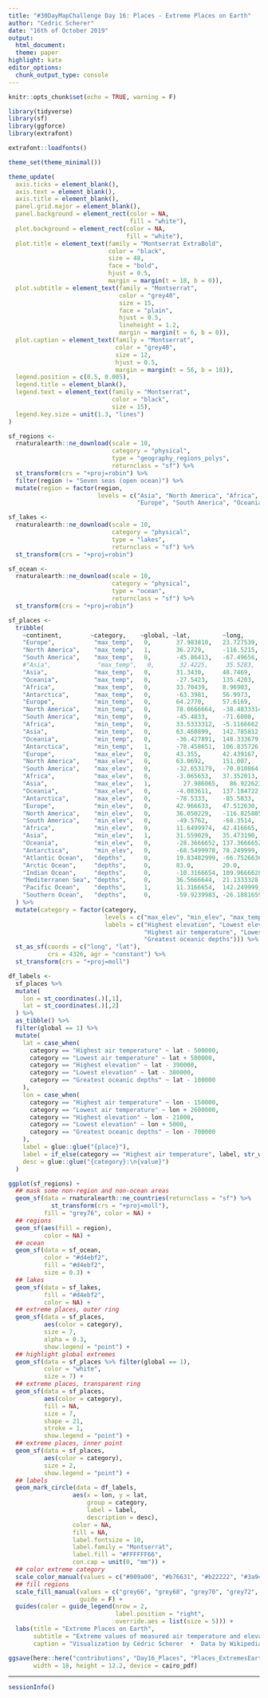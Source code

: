 ```yaml
---
title: "#30DayMapChallenge Day 16: Places - Extreme Places on Earth"
author: "Cedric Scherer"
date: "16th of October 2019"
output:
  html_document:
  theme: paper
highlight: kate
editor_options:
  chunk_output_type: console
---
```

  
```r
knitr::opts_chunk$set(echo = TRUE, warning = F)
```

```r
library(tidyverse)
library(sf)
library(ggforce)
library(extrafont)

extrafont::loadfonts()

theme_set(theme_minimal())

theme_update(
  axis.ticks = element_blank(),
  axis.text = element_blank(),
  axis.title = element_blank(),
  panel.grid.major = element_blank(),
  panel.background = element_rect(color = NA, 
                                  fill = "white"),
  plot.background = element_rect(color = NA, 
                                 fill = "white"),
  plot.title = element_text(family = "Montserrat ExtraBold", 
                            color = "black",
                            size = 48, 
                            face = "bold",
                            hjust = 0.5,
                            margin = margin(t = 18, b = 0)),
  plot.subtitle = element_text(family = "Montserrat", 
                               color = "grey40",
                               size = 15, 
                               face = "plain",
                               hjust = 0.5,
                               lineheight = 1.2,
                               margin = margin(t = 6, b = 0)),
  plot.caption = element_text(family = "Montserrat", 
                              color = "grey40", 
                              size = 12, 
                              hjust = 0.5,
                              margin = margin(t = 56, b = 18)),
  legend.position = c(0.5, 0.005),
  legend.title = element_blank(),
  legend.text = element_text(family = "Montserrat", 
                             color = "black",
                             size = 15),
  legend.key.size = unit(1.3, "lines")
)
```

```r
sf_regions <-
  rnaturalearth::ne_download(scale = 10, 
                             category = "physical", 
                             type = "geography_regions_polys",
                             returnclass = "sf") %>% 
  st_transform(crs = "+proj=robin") %>% 
  filter(region != "Seven seas (open ocean)") %>% 
  mutate(region = factor(region, 
                         levels = c("Asia", "North America", "Africa", "Antarctica", 
                                    "Europe", "South America", "Oceania")))

sf_lakes <-
  rnaturalearth::ne_download(scale = 10, 
                             category = "physical", 
                             type = "lakes",
                             returnclass = "sf") %>% 
  st_transform(crs = "+proj=robin")

sf_ocean <-
  rnaturalearth::ne_download(scale = 10, 
                             category = "physical", 
                             type = "ocean",
                             returnclass = "sf") %>% 
  st_transform(crs = "+proj=robin")

sf_places <-
  tribble(
    ~continent,        ~category,    ~global, ~lat,         ~long,        ~place,                                  ~value,                    ~date, 
    "Europe",           "max_temp",   0,       37.983810,   23.727539,    "Athens, Greece",                        "48.0 °C (118.4 °F)",      "10 July 1977",
    "North America",    "max_temp",   1,       36.2729,     -116.5215,    "Furnace Creek, CA, USA",                "56.7 °C (134 °F)",        "10 July 1913",
    "South America",    "max_temp",   0,       -45.86413,   -67.49656,    "Rivadavia, Argentina",                  "48.9 °C (120.0 °F)",      "11 December 1905",
    #"Asia",             "max_temp",   0,       32.4225,     35.5283,      "Tirat Zvi, Israel",                     "54 °C (129 °F)",          "21 June 1942",
    "Asia",             "max_temp",   0,       31.3430,     48.7469,      "Ahvaz Airport, Iran",                   "54 °C (129 °F)",          "29 June 2017",
    "Oceania",          "max_temp",   0,       -27.5423,    135.4203,     "Oodnadatta, Australia",                 "50.7 °C (123.3 °F)",      "2 January 1960",
    "Africa",           "max_temp",   0,       33.70439,    8.96903,      "Kebili, Tunisia",                       "55 °C (131 °F)",          "7 July 1931",
    "Antarctica",       "max_temp",   0,       -63.3981,    56.9973,      "Esperanza Base",                        "17.5 °C (63.5 °F)",       "24 March 2015",
    "Europe",           "min_temp",   0,       64.2770,     57.6169,      "Ust-Shchuger, Russia",                  "−58.1 °C (−72.6 °F)",     "31 December 1978",
    "North America",    "min_temp",   0,       78.0666664,  -38.4833314,  "North Ice, Greenland",                  "−66.1 °C (−87.0 °F)",     "9 January 1954",
    "South America",    "min_temp",   0,       -45.4833,    -71.6000,     "Coyhaique Alto, Chile",                 "−37.0 °C (−34.6 °F)",     "June 2002",
    "Africa",           "min_temp",   0,       33.5333312,  -5.1166662,   "Ifrane, Morocco",                       "−23.9 °C (−11.0 °F)",     "11 February 1935",
    "Asia",             "min_temp",   0,       63.460899,   142.785812,   "Oymyakon, Russia",                      "−67.7 °C (−89.9 °F)",     "6 February 1933",
    "Oceania",          "min_temp",   0,       -36.427891,  148.333679,   "Charlotte Pass, Australia",             "−23 °C (−9 °F)",          "29 June 1994",
    "Antarctica",       "min_temp",   1,       -78.458651,  106.835726,   "Vostok Station",                        "−89.2 °C (−128.6 °F)",    "21 July 1983",
    "Europe",           "max_elev",   0,       43.355,     	42.439167,    "Mount Elbrus, Russia",                  "642 m (18,510 feet)",     NA_character_,
    "North America",    "max_elev",   0,       63.0692,	    151.007,      "Denali (Mount McKinley), AK, USA",      "6,190.5 m (20,310 feet)", NA_character_,
    "South America",    "max_elev",   0,       -32.653179,  -70.010864,   "Aconcagua, Argentina",                  "6,962 m (22,841 feet)",   NA_character_,
    "Africa",           "max_elev",   0,       -3.065653,   37.352013,    "Kilimanjaro, Tanzania",                 "5,893 m (19,334 feet)",   NA_character_,
    "Asia",             "max_elev",   1,     	 27.986065,	  86.922623,    "Mount Everest, China & Nepal",          "8,848 m (29,029 feet)",   NA_character_,
    "Oceania",          "max_elev",   0,       -4.083611,   137.184722,   "Puncak Jaya, Indonesia",                "884 m (16,024 feet)",     NA_character_,
    "Antarctica",       "max_elev",   0,       -78.5333,    -85.5833,     "Vinson Massif",                         "4,892 m (16,050 feet)",   NA_character_,
    "Europe",           "min_elev",   0,       42.966633,   47.512630,    "Caspian Sea shore, Russian Federation", "−28 m (−92 feet)",        NA_character_,
    "North America",    "min_elev",   0,       36.050229,   -116.825885,  "Badwater Basin, CA, USA",               "−85 m (−279 feet)",       NA_character_,
    "South America",    "min_elev",   0,       -49.5762,    -68.3514,     "Laguna del Carbón, Argentina",          "−105 m (−344 feet)",      NA_character_,
    "Africa",           "min_elev",   0,       11.6499974,  42.416665,    "Lake Assal, Djibouti",                  "−155 m (−509 feet)",      NA_character_,
    "Asia",             "min_elev",   1,       31.559029,   35.473190,    "Dead Sea, Israel-Jordan-Palestine",     "−424 m (−1,391 feet)",    NA_character_,
    "Oceania",          "min_elev",   0,       -28.3666652, 137.3666652,  "Lake Eyre, Australia",                  "−15 m (−49 feet)",        NA_character_,
    "Antarctica",       "min_elev",   0,       -68.5499978, 78.249999,    "Deep Lake, Vestfold Hills",             "−50 m (−164 feet)",       NA_character_,
    "Atlantic Ocean",   "depths",     0,       19.83482999, -66.75266365, "Milwaukee Deep, Puerto Rico Trench",    "8,486 m (27,841 ft)",     NA_character_,
    "Arctic Ocean",     "depths",     0,       83.0,        20.0,         "Litke Deep, Eurasian Basin",            "5,450 m (17,881 ft)",     NA_character_,
    "Indian Ocean",     "depths",     0,       -10.3166654, 109.9666628,  "Sunda Trench",                          "7,725 m (25,344 ft)",     NA_character_,
    "Mediterranen Sea", "depths",     0,       36.5666644,  21.1333328,   "Calypso Deep, Hellenic Trench",         "5,267 m (17,280 ft)",     NA_character_,
    "Pacific Ocean",    "depths",     1,       11.3166654,  142.249999,   "Challenger Deep, Mariana Trench",       "10,971 m (35,994 ft)",    NA_character_,
    "Southern Ocean",   "depths",     0,       -59.9239983, -26.1881659,  "South Sandwich Trench",                 "7,235 m (23,737 ft)",     NA_character_
  ) %>% 
  mutate(category = factor(category, 
                           levels = c("max_elev", "min_elev", "max_temp", "min_temp", "depths"),
                           labels = c("Highest elevation", "Lowest elevation", 
                                      "Highest air temperature", "Lowest air temperature", 
                                      "Greatest oceanic depths"))) %>% 
  st_as_sf(coords = c("long", "lat"), 
           crs = 4326, agr = "constant") %>% 
  st_transform(crs = "+proj=moll")

df_labels <-
  sf_places %>% 
  mutate(
    lon = st_coordinates(.)[,1],
    lat = st_coordinates(.)[,2]
  ) %>% 
  as_tibble() %>% 
  filter(global == 1) %>% 
  mutate(
    lat = case_when(
      category == "Highest air temperature" ~ lat - 500000,
      category == "Lowest air temperature" ~ lat + 500000,
      category == "Highest elevation" ~ lat - 390000,
      category == "Lowest elevation" ~ lat - 380000,
      category == "Greatest oceanic depths" ~ lat - 100000
    ),
    lon = case_when(
      category == "Highest air temperature" ~ lon - 150000,
      category == "Lowest air temperature" ~ lon + 2600000,
      category == "Highest elevation" ~ lon - 21000,
      category == "Lowest elevation" ~ lon + 5000,
      category == "Greatest oceanic depths" ~ lon - 700000
    ),
    label = glue::glue("{place}"),
    label = if_else(category == "Highest air temperature", label, str_wrap(label, 17)),
    desc = glue::glue("{category}:\n{value}")
  )
```

```r
ggplot(sf_regions) + 
  ## mask some non-region and non-ocean areas
  geom_sf(data = rnaturalearth::ne_countries(returnclass = "sf") %>% 
            st_transform(crs = "+proj=moll"),
          fill = "grey76", color = NA) + 
  ## regions
  geom_sf(aes(fill = region), 
          color = NA) + 
  ## ocean
  geom_sf(data = sf_ocean, 
          color = "#d4ebf2", 
          fill = "#d4ebf2", 
          size = 0.3) +
  ## lakes
  geom_sf(data = sf_lakes, 
          fill = "#d4ebf2", 
          color = NA) + 
  ## extreme places, outer ring
  geom_sf(data = sf_places, 
          aes(color = category), 
          size = 7, 
          alpha = 0.3,
          show.legend = "point") +
  ## highlight global extremes
  geom_sf(data = sf_places %>% filter(global == 1), 
          color = "white", 
          size = 7) + 
  ## extreme places, transparent ring
  geom_sf(data = sf_places, 
          aes(color = category), 
          fill = NA, 
          size = 7, 
          shape = 21, 
          stroke = 1,
          show.legend = "point") +
  ## extreme places, inner point
  geom_sf(data = sf_places, 
          aes(color = category), 
          size = 2, 
          show.legend = "point") + 
  ## labels
  geom_mark_circle(data = df_labels,
                  aes(x = lon, y = lat, 
                      group = category, 
                      label = label,
                      description = desc), 
                  color = NA, 
                  fill = NA,
                  label.fontsize = 10, 
                  label.family = "Montserrat",
                  label.fill = "#FFFFFF66",
                  con.cap = unit(0, "mm")) +
  ## color extreme category
  scale_color_manual(values = c("#009a00", "#b76631", "#b22222", "#3a94bf", "#17008b")) +
  ## fill regions
  scale_fill_manual(values = c("grey66", "grey68", "grey70", "grey72", "grey74", "grey76", "grey78"), 
                    guide = F) +
  guides(color = guide_legend(nrow = 2,
                              label.position = "right",
                              override.aes = list(size = 5))) +
  labs(title = "Extreme Places on Earth",
       subtitle = "Extreme values of measured air temperature and elevation per continent and depth per ocean.\nGlobal extremes are higlighted in white with additional information.",
       caption = "Visualization by Cédric Scherer  •  Data by Wikipedia")

ggsave(here::here("contributions", "Day16_Places", "Places_ExtremesEarth.pdf"), 
       width = 18, height = 12.2, device = cairo_pdf)
```

***

```r
sessionInfo()
```

